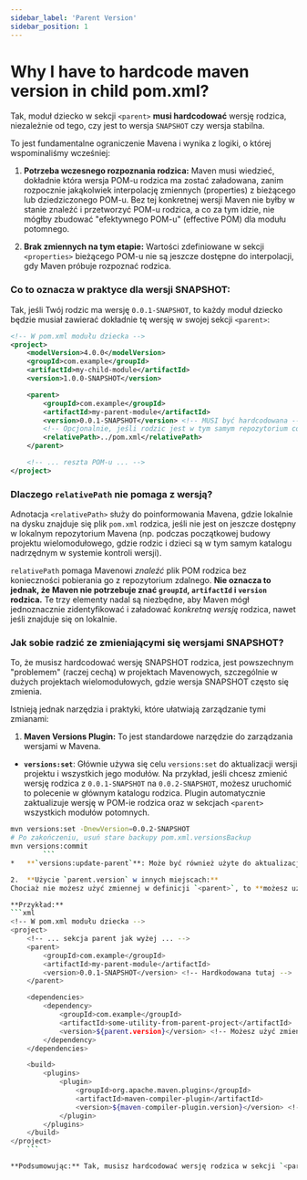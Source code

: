 ```yaml
---
sidebar_label: 'Parent Version'
sidebar_position: 1
---
```


# Why I have to hardcode maven <parent> version in child pom.xml?

Tak, moduł dziecko w sekcji `<parent>` **musi hardcodować** wersję rodzica, niezależnie od tego, czy jest to wersja `SNAPSHOT` czy wersja stabilna.

To jest fundamentalne ograniczenie Mavena i wynika z logiki, o której wspominaliśmy wcześniej:

1.  **Potrzeba wczesnego rozpoznania rodzica:** Maven musi wiedzieć, dokładnie która wersja POM-u rodzica ma zostać załadowana, zanim rozpocznie jakąkolwiek interpolację zmiennych (properties) z bieżącego lub dziedziczonego POM-u. Bez tej konkretnej wersji Maven nie byłby w stanie znaleźć i przetworzyć POM-u rodzica, a co za tym idzie, nie mógłby zbudować "efektywnego POM-u" (effective POM) dla modułu potomnego.

2.  **Brak zmiennych na tym etapie:** Wartości zdefiniowane w sekcji `<properties>` bieżącego POM-u nie są jeszcze dostępne do interpolacji, gdy Maven próbuje rozpoznać rodzica.

### Co to oznacza w praktyce dla wersji SNAPSHOT:

Tak, jeśli Twój rodzic ma wersję `0.0.1-SNAPSHOT`, to każdy moduł dziecko będzie musiał zawierać dokładnie tę wersję w swojej sekcji `<parent>`:

```xml
<!-- W pom.xml modułu dziecka -->
<project>
    <modelVersion>4.0.0</modelVersion>
    <groupId>com.example</groupId>
    <artifactId>my-child-module</artifactId>
    <version>1.0.0-SNAPSHOT</version>

    <parent>
        <groupId>com.example</groupId>
        <artifactId>my-parent-module</artifactId>
        <version>0.0.1-SNAPSHOT</version> <!-- MUSI być hardcodowana -->
        <!-- Opcjonalnie, jeśli rodzic jest w tym samym repozytorium co dziecko -->
        <relativePath>../pom.xml</relativePath>
    </parent>

    <!-- ... reszta POM-u ... -->
</project>
```

### Dlaczego `relativePath` nie pomaga z wersją?

Adnotacja `<relativePath>` służy do poinformowania Mavena, gdzie lokalnie na dysku znajduje się plik `pom.xml` rodzica, jeśli nie jest on jeszcze dostępny w lokalnym repozytorium Mavena (np. podczas początkowej budowy projektu wielomodułowego, gdzie rodzic i dzieci są w tym samym katalogu nadrzędnym w systemie kontroli wersji).

`relativePath` pomaga Mavenowi *znaleźć* plik POM rodzica bez konieczności pobierania go z repozytorium zdalnego. **Nie oznacza to jednak, że Maven nie potrzebuje znać `groupId`, `artifactId` i `version` rodzica.** Te trzy elementy nadal są niezbędne, aby Maven mógł jednoznacznie zidentyfikować i załadować *konkretną wersję* rodzica, nawet jeśli znajduje się on lokalnie.

### Jak sobie radzić ze zmieniającymi się wersjami SNAPSHOT?

To, że musisz hardcodować wersję SNAPSHOT rodzica, jest powszechnym "problemem" (raczej cechą) w projektach Mavenowych, szczególnie w dużych projektach wielomodułowych, gdzie wersja SNAPSHOT często się zmienia.

Istnieją jednak narzędzia i praktyki, które ułatwiają zarządzanie tymi zmianami:

1.  **Maven Versions Plugin:** To jest standardowe narzędzie do zarządzania wersjami w Mavena.
*   **`versions:set`**: Głównie używa się celu `versions:set` do aktualizacji wersji projektu i wszystkich jego modułów. Na przykład, jeśli chcesz zmienić wersję rodzica z `0.0.1-SNAPSHOT` na `0.0.2-SNAPSHOT`, możesz uruchomić to polecenie w głównym katalogu rodzica. Plugin automatycznie zaktualizuje wersję w POM-ie rodzica oraz w sekcjach `<parent>` wszystkich modułów potomnych.
```bash
mvn versions:set -DnewVersion=0.0.2-SNAPSHOT
# Po zakończeniu, usuń stare backupy pom.xml.versionsBackup
mvn versions:commit
        ```
*   **`versions:update-parent`**: Może być również użyte do aktualizacji wersji rodzica w POM-ie modułu potomnego do najnowszej dostępnej (lub określonej).

2.  **Użycie `parent.version` w innych miejscach:**
Chociaż nie możesz użyć zmiennej w definicji `<parent>`, to **możesz użyć zmiennej `${project.parent.version}`** (lub krócej `${parent.version}`) w innych sekcjach POM-u dziecka (np. w `<dependencies>`, `<pluginManagement>`, `<dependencyManagement>`), aby odwołać się do wersji rodzica, którą już zadeklarowałeś w sekcji `<parent>`.

**Przykład:**
```xml
<!-- W pom.xml modułu dziecka -->
<project>
    <!-- ... sekcja parent jak wyżej ... -->
    <parent>
        <groupId>com.example</groupId>
        <artifactId>my-parent-module</artifactId>
        <version>0.0.1-SNAPSHOT</version> <!-- Hardkodowana tutaj -->
    </parent>

    <dependencies>
        <dependency>
            <groupId>com.example</groupId>
            <artifactId>some-utility-from-parent-project</artifactId>
            <version>${parent.version}</version> <!-- Możesz użyć zmiennej tutaj! -->
        </dependency>
    </dependencies>

    <build>
        <plugins>
            <plugin>
                <groupId>org.apache.maven.plugins</groupId>
                <artifactId>maven-compiler-plugin</artifactId>
                <version>${maven-compiler-plugin.version}</version> <!-- A to inna zmienna, zdefiniowana w rodzicu -->
            </plugin>
        </plugins>
    </build>
</project>
    ```

**Podsumowując:** Tak, musisz hardcodować wersję rodzica w sekcji `<parent>` modułu dziecka. Jest to celowe zachowanie Mavena, zapewniające spójność i przewidywalność budowy. Narzędzia takie jak Maven Versions Plugin pomagają w zarządzaniu tymi wersjami w projektach wielomodułowych.